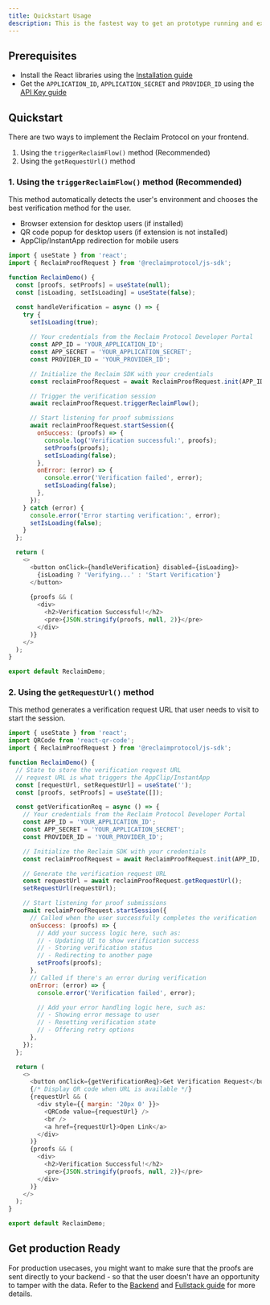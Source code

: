 ```yaml
---
title: Quickstart Usage
description: This is the fastest way to get an prototype running and experience the flow. However this is NOT the recommended mode for pushing to production.
---
```


## Prerequisites
- Install the React libraries using the [Installation guide](./installation)
- Get the `APPLICATION_ID`, `APPLICATION_SECRET` and `PROVIDER_ID` using the [API Key guide](/api-key)

## Quickstart

There are two ways to implement the Reclaim Protocol on your frontend.

1. Using the `triggerReclaimFlow()` method (Recommended)
2. Using the `getRequestUrl()` method

### 1. Using the `triggerReclaimFlow()` method (Recommended)

This method automatically detects the user's environment and chooses the best verification method for the user.
- Browser extension for desktop users (if installed)
- QR code popup for desktop users (if extension is not installed)
- AppClip/InstantApp redirection for mobile users

```javascript
import { useState } from 'react';
import { ReclaimProofRequest } from '@reclaimprotocol/js-sdk';

function ReclaimDemo() {
  const [proofs, setProofs] = useState(null);
  const [isLoading, setIsLoading] = useState(false);

  const handleVerification = async () => {
    try {
      setIsLoading(true);
      
      // Your credentials from the Reclaim Protocol Developer Portal
      const APP_ID = 'YOUR_APPLICATION_ID';
      const APP_SECRET = 'YOUR_APPLICATION_SECRET';
      const PROVIDER_ID = 'YOUR_PROVIDER_ID';

      // Initialize the Reclaim SDK with your credentials
      const reclaimProofRequest = await ReclaimProofRequest.init(APP_ID, APP_SECRET, PROVIDER_ID);

      // Trigger the verification session
      await reclaimProofRequest.triggerReclaimFlow();

      // Start listening for proof submissions
      await reclaimProofRequest.startSession({
        onSuccess: (proofs) => {
          console.log('Verification successful:', proofs);
          setProofs(proofs);
          setIsLoading(false);
        },
        onError: (error) => {
          console.error('Verification failed', error);
          setIsLoading(false);
        },
      });
    } catch (error) {
      console.error('Error starting verification:', error);
      setIsLoading(false);
    }
  };

  return (
    <>
      <button onClick={handleVerification} disabled={isLoading}>
        {isLoading ? 'Verifying...' : 'Start Verification'}
      </button>
      
      {proofs && (
        <div>
          <h2>Verification Successful!</h2>
          <pre>{JSON.stringify(proofs, null, 2)}</pre>
        </div>
      )}
    </>
  );
}

export default ReclaimDemo;
```

### 2. Using the `getRequestUrl()` method
This method generates a verification request URL that user needs to visit to start the session.

```javascript
import { useState } from 'react';
import QRCode from 'react-qr-code';
import { ReclaimProofRequest } from '@reclaimprotocol/js-sdk';

function ReclaimDemo() {
  // State to store the verification request URL
  // request URL is what triggers the AppClip/InstantApp
  const [requestUrl, setRequestUrl] = useState('');
  const [proofs, setProofs] = useState([]);

  const getVerificationReq = async () => {
    // Your credentials from the Reclaim Protocol Developer Portal
    const APP_ID = 'YOUR_APPLICATION_ID';
    const APP_SECRET = 'YOUR_APPLICATION_SECRET';
    const PROVIDER_ID = 'YOUR_PROVIDER_ID';

    // Initialize the Reclaim SDK with your credentials
    const reclaimProofRequest = await ReclaimProofRequest.init(APP_ID, APP_SECRET, PROVIDER_ID);

    // Generate the verification request URL
    const requestUrl = await reclaimProofRequest.getRequestUrl();
    setRequestUrl(requestUrl);

    // Start listening for proof submissions
    await reclaimProofRequest.startSession({
      // Called when the user successfully completes the verification
      onSuccess: (proofs) => {
        // Add your success logic here, such as:
        // - Updating UI to show verification success
        // - Storing verification status
        // - Redirecting to another page
        setProofs(proofs);
      },
      // Called if there's an error during verification
      onError: (error) => {
        console.error('Verification failed', error);

        // Add your error handling logic here, such as:
        // - Showing error message to user
        // - Resetting verification state
        // - Offering retry options
      },
    });
  };

  return (
    <>
      <button onClick={getVerificationReq}>Get Verification Request</button>
      {/* Display QR code when URL is available */}
      {requestUrl && (
        <div style={{ margin: '20px 0' }}>
          <QRCode value={requestUrl} />
          <br />
          <a href={requestUrl}>Open Link</a>
        </div>
      )}
      {proofs && (
        <div>
          <h2>Verification Successful!</h2>
          <pre>{JSON.stringify(proofs, null, 2)}</pre>
        </div>
      )}
    </>
  );
}

export default ReclaimDemo;
```

## Get production Ready
For production usecases, you might want to make sure that the proofs are sent directly to your backend - so that the user doesn't have an opportunity to tamper with the data. Refer to the [Backend](../backend) and [Fullstack guide](./fullstack) for more details.